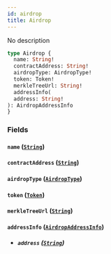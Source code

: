```yaml
---
id: airdrop
title: Airdrop
---
```



No description

```graphql
type Airdrop {
  name: String!
  contractAddress: String!
  airdropType: AirdropType!
  token: Token!
  merkleTreeUrl: String!
  addressInfo(
  address: String!
): AirdropAddressInfo
}
```


### Fields

#### `name` ([`String`](../../references/scalars/string))




#### `contractAddress` ([`String`](../../references/scalars/string))




#### `airdropType` ([`AirdropType`](../../references/enums/airdrop-type))




#### `token` ([`Token`](../../references/objects/token))




#### `merkleTreeUrl` ([`String`](../../references/scalars/string))




#### `addressInfo` ([`AirdropAddressInfo`](../../references/objects/airdrop-address-info))


- ##### `address` ([`String`](../../references/scalars/string))






